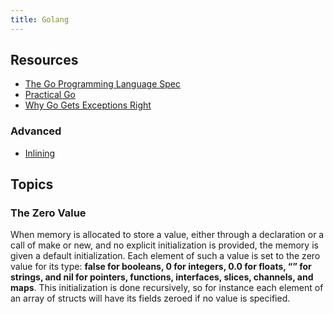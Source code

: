 ```yaml
---
title: Golang
---
```


## Resources

- [The Go Programming Language Spec](https://go.dev/ref/spec)
- [Practical Go](https://dave.cheney.net/practical-go)
- [Why Go Gets Exceptions Right](https://dave.cheney.net/2012/01/18/why-go-gets-exceptions-right)

### Advanced

- [Inlining](https://dave.cheney.net/2020/05/02/mid-stack-inlining-in-go)


## Topics

### The Zero Value

When memory is allocated to store a value, either through a declaration or a call of make or new, and no explicit initialization is provided, the memory is given a default initialization. Each element of such a value is set to the zero value for its type: **false for booleans, 0 for integers, 0.0 for floats, "" for strings, and nil for pointers, functions, interfaces, slices, channels, and maps**. This initialization is done recursively, so for instance each element of an array of structs will have its fields zeroed if no value is specified.